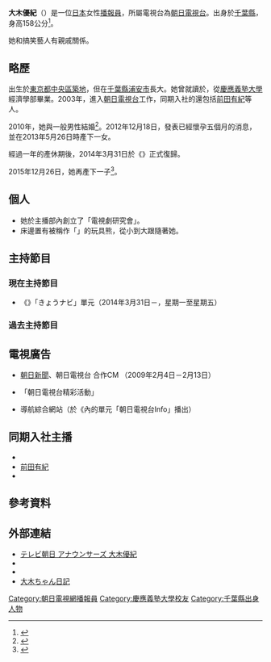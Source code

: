 {{Infobox announcer (日本)
|姓名=大木優紀
|平假名={{lang|ja|おおき ゆうき}}
|圖片= 
|File size= 
|圖片敘述= 
|本名= 
|暱稱={{lang|ja|大木ちゃん}}
|出身地={{JPN}}[[千葉縣|千葉縣]][[浦安市|浦安市]] 
|國籍={{JPN}} 
|出生日期={{birth date and age|1980|12|12}}
|逝世日期= 
|血型=A型
|最終學歷=[[慶應義塾大學|慶應義塾大學]]經濟學部
|所屬電視台=[[朝日電視台|朝日電視台]] 
|所屬事務所=
|部署=主播部 
|職歷=
|活動期間=2003年迄今
|類型=情報、綜藝等
|配偶=
|家族= 
|網站=[http://www.tv-asahi.co.jp/announcer/personal/women/ooki/index.html 朝日電視台] 
|現在演出節目=《{{link-ja|超級J頻道|スーパーJチャンネル}}》
|過去演出節目=《{{link-ja|無題音樂會|題名のない音楽会|無題音樂會21}}》<br />《[[王牌綜藝同樂會|王牌綜藝同樂會]]》<br />《{{link-ja|烏合之眾電視！|やじうまテレビ!}}》
|其他= 
|備註= 
}}
{{Japanese|japanese=大木 優紀|kana=おおき ゆうき|romaji=Ooki Yuki}}
'''大木優紀'''（{{bd|1980年|12月12日|catIdx=Ooki, Yuki}}）是一位[[日本|日本]]女性[[播報員|播報員]]，所屬電視台為[[朝日電視台|朝日電視台]]。出身於[[千葉縣|千葉縣]]，身高158公分<ref name="tv asahi">{{Cite web|title=大木優紀プロフィール|url=http://www.tv-asahi.co.jp/announcer/personal/women/ooki/index.html|publisher=[[朝日電視台|朝日電視台]]|date=|accessdate=2015-07-16|archive-date=2015-08-12|archive-url=https://web.archive.org/web/20150812071856/http://www.tv-asahi.co.jp/announcer/personal/women/ooki/index.html|dead-url=no}}</ref>。

她和搞笑藝人{{link-ja|ビビる大木|ビビる大木}}有親戚關係。

== 略歷 ==
出生於[[東京都|東京都]][[中央區_(東京都)|中央區]][[築地|築地]]，但在[[千葉縣|千葉縣]][[浦安市|浦安市]]長大。她曾就讀於{{link-ja|東洋英和女學院中學部及高等部|東洋英和女学院中学部・高等部|東洋英和女學院}}，從[[慶應義塾大學|慶應義塾大學]]經濟學部畢業。2003年，進入[[朝日電視台|朝日電視台]]工作，同期入社的還包括[[前田有紀|前田有紀]]等人。

2010年，她與一般男性結婚<ref name="nikkansports1">{{Cite web|title=テレ朝大木アナが結婚！６歳上会社役員と|url=http://www.nikkansports.com/entertainment/news/p-et-tp0-20100320-607971.html|publisher=[[日刊體育|日刊體育]]|date=2010-03-20|accessdate=2015-07-16|archive-date=2016-03-04|archive-url=https://web.archive.org/web/20160304125914/http://www.nikkansports.com/entertainment/news/p-et-tp0-20100320-607971.html|dead-url=no}}</ref>。2012年12月18日，發表已經懷孕五個月的消息，並在2013年5月26日時產下一女。

經過一年的產休期後，2014年3月31日於《{{link-ja|超級J頻道|スーパーJチャンネル}}》正式復歸。

2015年12月26日，她再產下一子<ref name="nikkansports2">{{Cite web|title=テレ朝大木優紀アナが第２子長男出産「心から感動」|url=http://www.nikkansports.com/entertainment/news/1585454.html|publisher=日刊體育|date=2015-12-26|accessdate=2016-01-11|archive-date=2016-01-01|archive-url=https://web.archive.org/web/20160101114752/http://www.nikkansports.com/entertainment/news/1585454.html|dead-url=no}}</ref>。

== 個人 ==
* 她於主播部內創立了「電視劇研究會」。
* 床邊置有被稱作「{{lang|ja|プーちゃん}}」的玩具熊，從小到大跟隨著她。

== 主持節目 ==
=== 現在主持節目 ===
* 《{{link-ja|超級J頻道|スーパーJチャンネル}}》「きょうナビ」單元（2014年3月31日－，星期一至星期五）

=== 過去主持節目 ===

== 電視廣告 ==
* [[朝日新聞|朝日新聞]]、朝日電視台 合作CM （2009年2月4日－2月13日）
* {{link-ja|丸悅|マルエツ}}「朝日電視台精彩活動」
* 導航綜合網站{{link-ja|NAVITIME|NAVITIME}}（於《{{link-ja|烏合之眾PLUS|やじうまプラス}}內的單元「朝日電視台Info」播出）

== 同期入社主播 ==
* {{link-ja|市川寬子|市川寛子}} 
* [[前田有紀|前田有紀]] 
* {{link-ja|川松真一朗|川松真一朗}}

== 參考資料 ==
{{reflist}}

== 外部連結 ==
* [http://www.tv-asahi.co.jp/announcer/personal/women/ooki/index.html テレビ朝日  アナウンサーズ 大木優紀]{{Wayback|url=http://www.tv-asahi.co.jp/announcer/personal/women/ooki/index.html |date=20150812071856 }} {{ja icon}}
* {{Facebook|yuuki.ohki}}
* {{Twitter|Yuuki_Ohki}}
* [http://www.tv-asahi.co.jp/nantoka/contents/new_diary/cur/ 大木ちゃん日記]{{Wayback|url=http://www.tv-asahi.co.jp/nantoka/contents/new_diary/cur/ |date=20141231202247 }} 

{{朝日電視台主播}}

{{DEFAULTSORT:Ooki, Yuki}}
[[Category:朝日電視網播報員|Category:朝日電視網播報員]]
[[Category:慶應義塾大學校友|Category:慶應義塾大學校友]]
[[Category:千葉縣出身人物|Category:千葉縣出身人物]]